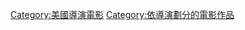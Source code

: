 {{Cat more|哈尔·尼达姆}}

{{DEFAULTSORT:Needham, Hal}}
[[Category:美國導演電影|Category:美國導演電影]]
[[Category:依導演劃分的電影作品|Category:依導演劃分的電影作品]]